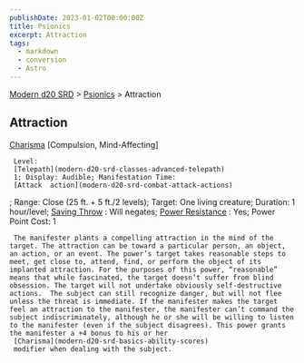 ```yaml
---
publishDate: 2023-01-02T00:00:00Z
title: Psionics
excerpt: Attraction
tags:
  - markdown
  - conversion
  - Astro
---
```


[Modern d20 SRD](/#modernD20) > [Psionics](modern-d20-srd-psionics-index) > Attraction

## Attraction

[Charisma](modern-d20-srd-basics-ability-scores)
[Compulsion, Mind-Affecting]

     Level:
     [Telepath](modern-d20-srd-classes-advanced-telepath)
     1; Display: Audible; Manifestation Time:
     [Attack  action](modern-d20-srd-combat-attack-actions)
; Range: Close (25 ft. + 5 ft./2 levels); Target: One living creature; Duration: 1 hour/level;
[Saving Throw](modern-d20-srd-basics-saving-throws)
: Will negates;
[Power Resistance](modern-d20-srd-special-abilities-power-resistance)
: Yes; Power Point Cost: 1

     The manifester plants a compelling attraction in the mind of the target. The attraction can be toward a particular person, an object, an action, or an event. The power’s target takes reasonable steps to meet, get close to, attend, find, or perform the object of its implanted attraction. For the purposes of this power, “reasonable” means that while fascinated, the target doesn’t suffer from blind obsession. The target will not undertake obviously self-destructive actions.  The subject can still recognize danger, but will not flee unless the threat is immediate. If the manifester makes the target feel an attraction to the manifester, the manifester can’t command the subject indiscriminately, although he or she will be willing to listen to the manifester (even if the subject disagrees). This power grants the manifester a +4 bonus to his or her
     [Charisma](modern-d20-srd-basics-ability-scores)
     modifier when dealing with the subject.
